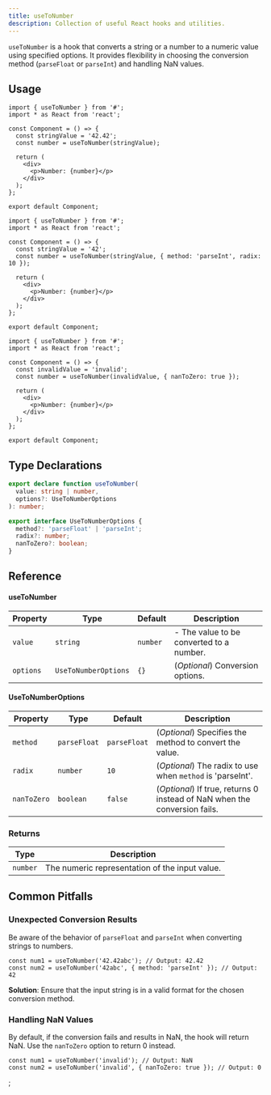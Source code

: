 ```yaml
---
title: useToNumber
description: Collection of useful React hooks and utilities.
---
```


`useToNumber` is a hook that converts a string or a number to a numeric value using specified options. It provides flexibility in choosing the conversion method (`parseFloat` or `parseInt`) and handling NaN values.

## Usage

```tsx
import { useToNumber } from '#';
import * as React from 'react';

const Component = () => {
  const stringValue = '42.42';
  const number = useToNumber(stringValue);

  return (
    <div>
      <p>Number: {number}</p>
    </div>
  );
};

export default Component;
```

```tsx
import { useToNumber } from '#';
import * as React from 'react';

const Component = () => {
  const stringValue = '42';
  const number = useToNumber(stringValue, { method: 'parseInt', radix: 10 });

  return (
    <div>
      <p>Number: {number}</p>
    </div>
  );
};

export default Component;
```

```tsx
import { useToNumber } from '#';
import * as React from 'react';

const Component = () => {
  const invalidValue = 'invalid';
  const number = useToNumber(invalidValue, { nanToZero: true });

  return (
    <div>
      <p>Number: {number}</p>
    </div>
  );
};

export default Component;
```

## Type Declarations

```typescript
export declare function useToNumber(
  value: string | number,
  options?: UseToNumberOptions
): number;

export interface UseToNumberOptions {
  method?: 'parseFloat' | 'parseInt';
  radix?: number;
  nanToZero?: boolean;
}
```

## Reference

#### useToNumber

| Property  | Type                 | Default  | Description                              |
| --------- | -------------------- | -------- | ---------------------------------------- |
| `value`   | `string`             | `number` | - The value to be converted to a number. |
| `options` | `UseToNumberOptions` | `{}`     | (_Optional_) Conversion options.         |

#### UseToNumberOptions

| Property    | Type         | Default      | Description                                                               |
| ----------- | ------------ | ------------ | ------------------------------------------------------------------------- |
| `method`    | `parseFloat` | `parseFloat` | (_Optional_) Specifies the method to convert the value.                   |
| `radix`     | `number`     | `10`         | (_Optional_) The radix to use when `method` is 'parseInt'.                |
| `nanToZero` | `boolean`    | `false`      | (_Optional_) If true, returns 0 instead of NaN when the conversion fails. |

### Returns

| Type     | Description                                    |
| -------- | ---------------------------------------------- |
| `number` | The numeric representation of the input value. |

## Common Pitfalls

### Unexpected Conversion Results

Be aware of the behavior of `parseFloat` and `parseInt` when converting strings to numbers.

```tsx
const num1 = useToNumber('42.42abc'); // Output: 42.42
const num2 = useToNumber('42abc', { method: 'parseInt' }); // Output: 42
```

**Solution**: Ensure that the input string is in a valid format for the chosen conversion method.

### Handling NaN Values

By default, if the conversion fails and results in NaN, the hook will return NaN. Use the `nanToZero` option to return 0 instead.

```tsx
const num1 = useToNumber('invalid'); // Output: NaN
const num2 = useToNumber('invalid', { nanToZero: true }); // Output: 0
```


;
